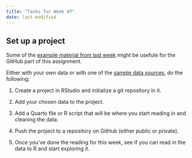 ```yaml
---
title: "Tasks for Week 07"
date: last-modified
---
```


## Set up a project

Some of the [example material from last week](/example/06-example.html) might be usefule for the GitHub part of this assignment.

Either with your own data or with one of the [sample data sources](https://mptc.io/content/), do the following: 

1. Create a project in RStudio and initialize a git repository in it. 

2. Add your chosen data to the project.

3. Add a Quarto file or R script that will be where you start reading in and cleaning the data. 

4. Push the project to a repository on GitHub (either public or private). 

5. Once you've done the reading for this week, see if you can read in the data to R and start exploring it.


